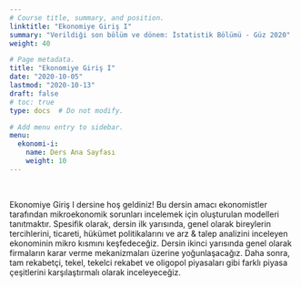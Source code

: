 ```yaml
---
# Course title, summary, and position.
linktitle: "Ekonomiye Giriş I"
summary: "Verildiği son bölüm ve dönem: İstatistik Bölümü - Güz 2020"
weight: 40

# Page metadata.
title: "Ekonomiye Giriş I"
date: "2020-10-05"
lastmod: "2020-10-13"
draft: false
# toc: true
type: docs  # Do not modify.

# Add menu entry to sidebar.
menu:
  ekonomi-i:
    name: Ders Ana Sayfası
    weight: 10
---
```


<br>

Ekonomiye Giriş I dersine hoş geldiniz! Bu dersin amacı ekonomistler tarafından mikroekonomik sorunları incelemek için oluşturulan modelleri tanıtmaktır. Spesifik olarak, dersin ilk yarısında, genel olarak bireylerin tercihlerini, ticareti, hükümet politikalarını ve arz & talep analizini inceleyen ekonominin mikro kısmını keşfedeceğiz. Dersin ikinci yarısında genel olarak firmaların karar verme mekanizmaları üzerine yoğunlaşacağız. Daha sonra, tam rekabetçi, tekel, tekelci rekabet ve oligopol piyasaları gibi farklı piyasa çeşitlerini karşılaştırmalı olarak inceleyeceğiz.
